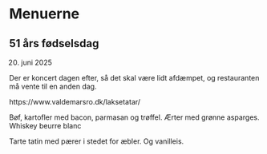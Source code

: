 # Menuerne


## 51 års fødselsdag 

20. juni 2025

Der er koncert dagen efter, så det skal være lidt afdæmpet, og restauranten må vente til en anden dag.

https://www.valdemarsro.dk/laksetatar/

Bøf, kartofler med bacon, parmasan og trøffel.
Ærter med grønne asparges.
Whiskey beurre blanc

Tarte tatin med pærer i stedet for æbler.
Og vanilleis.